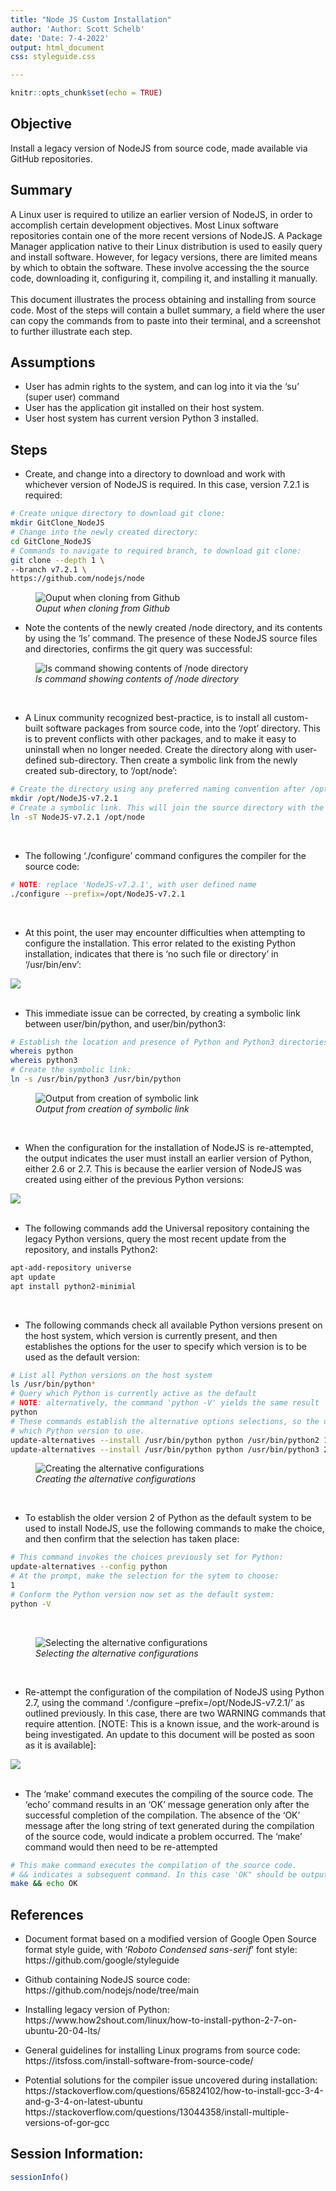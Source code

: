 ---
title: "Node JS Custom Installation"
author: 'Author: Scott Schelb'
date: 'Date: 7-4-2022'
output: html_document
css: styleguide.css

---
```{r setup, include=FALSE}
knitr::opts_chunk$set(echo = TRUE)
```
## Objective
Install a legacy version of NodeJS from source code, made available via GitHub repositories.

## Summary
A Linux user is required to utilize an earlier version of NodeJS, in order to accomplish certain development objectives. Most Linux software repositories contain one of the more recent versions of NodeJS. A Package Manager application native to their Linux distribution is used to easily query and install software. However, for legacy versions, there are limited means by which to obtain the software. These involve accessing the the source code, downloading it, configuring it, compiling it, and installing it manually. 
<br>
<br>
This document illustrates the process obtaining and installing from source code. Most of the steps will contain a bullet summary, a field where the user can copy the commands from to paste into their terminal, and a screenshot to further illustrate each step.  

## Assumptions
+ User has admin rights to the system, and can log into it via the 'su' (super user) command
+ User has the application git installed on their host system.
+ User host system has current version Python 3 installed. 

## Steps

+ Create, and change into a directory to download and work with whichever version of NodeJS is required. In this case, version 7.2.1 is required:
```{bash eval=FALSE, include=TRUE}
# Create unique directory to download git clone:
mkdir GitClone_NodeJS
# Change into the newly created directory:
cd GitClone_NodeJS
# Commands to navigate to required branch, to download git clone:
git clone --depth 1 \
--branch v7.2.1 \
https://github.com/nodejs/node
```
![*Ouput when cloning from Github*](/Users/scott/OneDrive/Desktop/GitHub/NodeJS/Pictures/2022-07-02 14-02-10.png)


+ Note the contents of the newly created /node directory, and its contents by using the 'ls' command. The presence of these NodeJS source files and directories, confirms the git query was successful:

![*ls command showing contents of /node directory*](/Users/scott/OneDrive/Desktop/GitHub/NodeJS/Pictures/2022-07-02 14-13-23.png)

<br>

+ A Linux community recognized best-practice, is to install all custom-built  software packages from source code, into the '/opt' directory. This is to prevent conflicts with other packages, and to make it easy to uninstall when no longer needed. Create the directory along with user-defined sub-directory. Then create a symbolic link from the newly created sub-directory, to '/opt/node': 
```{bash eval=FALSE, include=TRUE}
# Create the directory using any preferred naming convention after /opt/:
mkdir /opt/NodeJS-v7.2.1
# Create a symbolic link. This will join the source directory with the target directory. 
ln -sT NodeJS-v7.2.1 /opt/node
```
<br>

+ The following './configure' command configures the compiler for the source code: 
```{bash eval=FALSE, include=TRUE}
# NOTE: replace 'NodeJS-v7.2.1', with user defined name
./configure --prefix=/opt/NodeJS-v7.2.1 
```
<br>

+ At this point, the user may encounter difficulties when attempting to configure the installation. This error related to the existing Python installation, indicates that there is 'no such file or directory' in '/usr/bin/env':

![](/Users/scott/OneDrive/Desktop/GitHub/NodeJS/Pictures/2022-07-02 17-03-43.png)
<br>
<br>

+ This immediate issue can be corrected, by creating a symbolic link between user/bin/python, and user/bin/python3:
```{bash eval=FALSE, include=TRUE}
# Establish the location and presence of Python and Python3 directories
whereis python
whereis python3
# Create the symbolic link:
ln -s /usr/bin/python3 /usr/bin/python
```


![*Output from creation of symbolic link*](/Users/scott/OneDrive/Desktop/GitHub/NodeJS/Pictures/2022-07-02 17-27-10.png)

<br>

+ When the configuration for the installation of NodeJS is re-attempted, the output indicates the user must install an earlier version of Python, either 2.6 or 2.7. This is because the earlier version of NodeJS was created using either of the previous Python versions:

![](/Users/scott/OneDrive/Desktop/GitHub/NodeJS/Pictures/2022-07-02 17-28-39.png)
<br>
<br>

+ The following commands add the Universal repository containing the legacy Python versions, query the most recent update from the repository, and installs Python2:
```{bash eval=FALSE, include=TRUE}
apt-add-repository universe
apt update
apt install python2-minimial
```
<br>

+ The following commands check all available Python versions present on the host system, which version is currently present, and then establishes the options for the user to specify which version is to be used as the default version: 
```{bash eval=FALSE, include=TRUE}
# List all Python versions on the host system
ls /usr/bin/python*
# Query which Python is currently active as the default
# NOTE: alternatively, the command 'python -V' yields the same result
python
# These commands establish the alternative options selections, so the user can select
# which Python version to use.
update-alternatives --install /usr/bin/python python /usr/bin/python2 1
update-alternatives --install /usr/bin/python python /usr/bin/python3 2
```

![*Creating the alternative configurations*](/Users/scott/OneDrive/Desktop/GitHub/NodeJS/Pictures/2022-07-03 09-33-04.png)

<br>

+ To establish the older version 2 of Python as the default system to be used to install NodeJS, use the following commands to make the choice, and then confirm that the selection has taken place:

```{bash eval=FALSE, include=TRUE}
# This command invokes the choices previously set for Python:
update-alternatives --config python
# At the prompt, make the selection for the sytem to choose:
1
# Conform the Python version now set as the default system:
python -V
```
<br>



![*Selecting the alternative configurations*](/Users/scott/OneDrive/Desktop/GitHub/NodeJS/Pictures/2022-07-03 09-43-25.png)

<br>

+ Re-attempt the configuration of the compilation of NodeJS using Python 2.7, using the command './configure --prefix=/opt/NodeJS-v7.2.1/' as outlined previously. In this case, there are two WARNING commands that require attention. [NOTE: This is a known issue, and the work-around is being investigated. An update to this document will be posted as soon as it is available]: 

![](/Users/scott/OneDrive/Desktop/GitHub/NodeJS/Pictures/2022-07-03 09-47-41.png)
<br>
<br>

+ The 'make' command executes the compiling of the source code. The 'echo' command results in an 'OK' message generation only after the successful completion of the compilation. The absence of the 'OK' message after the long string of text generated during the compilation of the source code, would indicate a problem occurred. The 'make' command would then need to be re-attempted
```{bash eval=FALSE, include=TRUE}
# This make command executes the compilation of the source code. 
# && indicates a subsequent command. In this case 'OK" should be output, at the successful completion of the compilation. 
make && echo OK
```


## References
+ Document format based on a modified version of Google Open Source format style guide, with '*Roboto Condensed sans-serif*' font style: https://github.com/google/styleguide
+ Github containing NodeJS source code: https://github.com/nodejs/node/tree/main
+ Installing legacy version of Python: https://www.how2shout.com/linux/how-to-install-python-2-7-on-ubuntu-20-04-lts/
+ General guidelines for installing Linux programs from source code: https://itsfoss.com/install-software-from-source-code/

+ Potential solutions for the compiler issue uncovered during installation:<br>
https://stackoverflow.com/questions/65824102/how-to-install-gcc-3-4-and-g-3-4-on-latest-ubuntu
https://stackoverflow.com/questions/13044358/install-multiple-versions-of-gor-gcc

## Session Information:
```{r}
sessionInfo()
```


